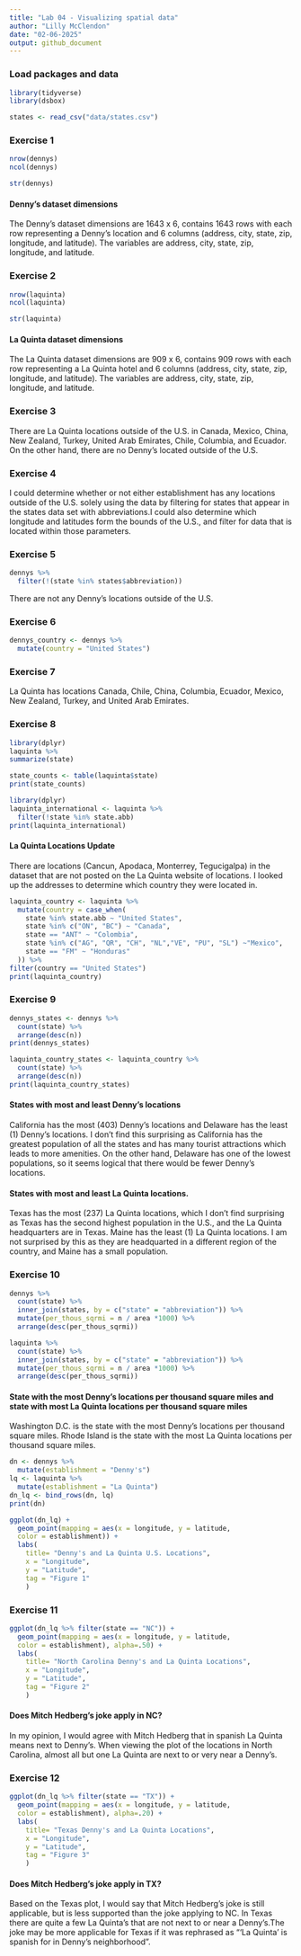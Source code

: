 ```yaml
---
title: "Lab 04 - Visualizing spatial data"
author: "Lilly McClendon"
date: "02-06-2025"
output: github_document
---
```



### Load packages and data 

```r
library(tidyverse) 
library(dsbox) 
```

```r
states <- read_csv("data/states.csv")
```

### Exercise 1
```r
nrow(dennys)
ncol(dennys)
```

```r
str(dennys)
```

#### Denny's dataset dimensions

The Denny's dataset dimensions are 1643 x 6, contains 1643 rows with each row representing a Denny's location and 6 columns (address, city, state, zip, longitude, and latitude). The variables are address, city, state, zip, longitude, and latitude. 

### Exercise 2

```r
nrow(laquinta)
ncol(laquinta)
```

```r
str(laquinta)
```

#### La Quinta dataset dimensions

The La Quinta dataset dimensions are 909 x 6, contains 909 rows with each row representing a La Quinta hotel and 6 columns (address, city, state, zip, longitude, and latitude). The variables are address, city, state, zip, longitude, and latitude. 

### Exercise 3
 
There are La Quinta locations outside of the U.S. in Canada, Mexico, China, New Zealand, Turkey, United Arab Emirates, Chile, Columbia, and Ecuador. On the other hand, there are no Denny's located outside of the U.S.

### Exercise 4

I could determine whether or not either establishment has any locations outside of the U.S. solely using the data by filtering for states that appear in the states data set with abbreviations.I could also determine which longitude and latitudes form the bounds of the U.S., and filter for data that is located within those parameters. 

### Exercise 5

```r
dennys %>%
  filter(!(state %in% states$abbreviation))
```

There are not any Denny's locations outside of the U.S. 

### Exercise 6
```r
dennys_country <- dennys %>%
  mutate(country = "United States")
```

### Exercise 7

La Quinta has locations Canada, Chile, China, Columbia, Ecuador, Mexico, New Zealand, Turkey, and United Arab Emirates. 

### Exercise 8

```r
library(dplyr)
laquinta %>%
summarize(state)
```
```r
state_counts <- table(laquinta$state)
print(state_counts)
```

```r
library(dplyr)
laquinta_international <- laquinta %>% 
  filter(!state %in% state.abb)
print(laquinta_international)
```

#### La Quinta Locations Update 

There are locations (Cancun, Apodaca, Monterrey, Tegucigalpa) in the dataset that are not posted on the La Quinta website of locations. I looked up the addresses to determine which country they were located in. 

```r
laquinta_country <- laquinta %>%
  mutate(country = case_when(
    state %in% state.abb ~ "United States",
    state %in% c("ON", "BC") ~ "Canada",
    state == "ANT" ~ "Colombia",
    state %in% c("AG", "QR", "CH", "NL","VE", "PU", "SL") ~"Mexico", 
    state == "FM" ~ "Honduras"
  )) %>% 
filter(country == "United States")
print(laquinta_country)
```


### Exercise 9

```r
dennys_states <- dennys %>% 
  count(state) %>% 
  arrange(desc(n))
print(dennys_states)
```

```r
laquinta_country_states <- laquinta_country %>% 
  count(state) %>% 
  arrange(desc(n))
print(laquinta_country_states)
```

#### States with most and least Denny's locations 

California has the most (403) Denny's locations and Delaware has the least (1) Denny's locations. I don't find this surprising as California has the greatest population of all the states and has many tourist attractions which leads to more amenities. On the other hand, Delaware has one of the lowest populations, so it seems logical that there would be fewer Denny's locations. 

#### States with most and least La Quinta locations. 

Texas has the most (237) La Quinta locations, which I don't find surprising as Texas has the second highest population in the U.S., and the La Quinta headquarters are in Texas. Maine has the least (1) La Quinta locations. I am not surprised by this as they are headquarted in a different region of the country, and Maine has a small population.  


### Exercise 10

```r
dennys %>%
  count(state) %>%
  inner_join(states, by = c("state" = "abbreviation")) %>% 
  mutate(per_thous_sqrmi = n / area *1000) %>% 
  arrange(desc(per_thous_sqrmi))
```

```r
laquinta %>%
  count(state) %>%
  inner_join(states, by = c("state" = "abbreviation")) %>% 
  mutate(per_thous_sqrmi = n / area *1000) %>% 
  arrange(desc(per_thous_sqrmi))
```

#### State with the most Denny's locations per thousand square miles and state with most La Quinta locations per thousand square miles

Washington D.C. is the state with the most Denny's locations per thousand square miles. Rhode Island is the state with the most La Quinta locations per thousand square miles. 

```r
dn <- dennys %>%
  mutate(establishment = "Denny's")
lq <- laquinta %>%
  mutate(establishment = "La Quinta")
dn_lq <- bind_rows(dn, lq)
print(dn)
```

```r
ggplot(dn_lq) + 
  geom_point(mapping = aes(x = longitude, y = latitude,
  color = establishment)) + 
  labs(
    title= "Denny's and La Quinta U.S. Locations",
    x = "Longitude", 
    y = "Latitude",
    tag = "Figure 1"
    )
```

### Exercise 11

```r
ggplot(dn_lq %>% filter(state == "NC")) + 
  geom_point(mapping = aes(x = longitude, y = latitude,
  color = establishment), alpha=.50) + 
  labs(
    title= "North Carolina Denny's and La Quinta Locations",
    x = "Longitude", 
    y = "Latitude",
    tag = "Figure 2"
    )
```

#### Does Mitch Hedberg's joke apply in NC? 

In my opinion, I would agree with Mitch Hedberg that in spanish La Quinta means next to Denny's. When viewing the plot of the locations in North Carolina, almost all but one La Quinta are next to or very near a Denny's.  

### Exercise 12

```r
ggplot(dn_lq %>% filter(state == "TX")) + 
  geom_point(mapping = aes(x = longitude, y = latitude,
  color = establishment), alpha=.20) + 
  labs(
    title= "Texas Denny's and La Quinta Locations",
    x = "Longitude", 
    y = "Latitude",
    tag = "Figure 3"
    )
```

#### Does Mitch Hedberg's joke apply in TX? 

Based on the Texas plot, I would say that Mitch Hedberg's joke is still applicable, but is less supported than the joke applying to NC. In Texas there are quite a few La Quinta's that are not next to or near a Denny's.The joke may be more applicable for Texas if it was rephrased as "'La Quinta' is spanish for in Denny's neighborhood".  
